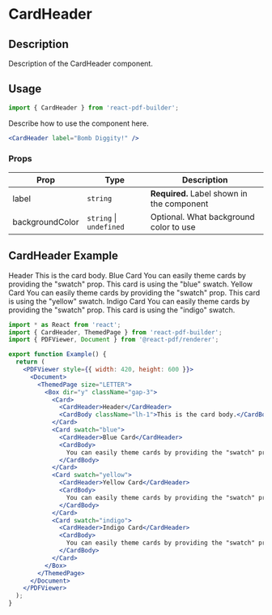 

<Meta title="Documentation/Components/Cards/CardHeader" />

<h1>CardHeader</h1>

## Description

Description of the CardHeader component.

## Usage

```jsx
import { CardHeader } from 'react-pdf-builder';
```

Describe how to use the component here.

```jsx
<CardHeader label="Bomb Diggity!" />
```

### Props

| Prop            | Type                        | Description                                |
| --------------- | --------------------------- | ------------------------------------------ |
| label           | `string`                    | **Required.** Label shown in the component |
| backgroundColor | `string` &#124; `undefined` | Optional. What background color to use     |

## CardHeader Example

<DocsPDF>
  <Box dir="y" className="gap-3">
    <Card>
      <CardHeader>Header</CardHeader>
      <CardBody className="lh-1">This is the card body.</CardBody>
    </Card>
    <Card swatch="blue">
      <CardHeader>Blue Card</CardHeader>
      <CardBody>You can easily theme cards by providing the "swatch" prop. This card is using the "blue" swatch.</CardBody>
    </Card>
    <Card swatch="yellow">
      <CardHeader>Yellow Card</CardHeader>
      <CardBody>You can easily theme cards by providing the "swatch" prop. This card is using the "yellow" swatch.</CardBody>
    </Card>
    <Card swatch="indigo">
      <CardHeader>Indigo Card</CardHeader>
      <CardBody>You can easily theme cards by providing the "swatch" prop. This card is using the "indigo" swatch.</CardBody>
    </Card>
  </Box>
</DocsPDF>

```jsx
import * as React from 'react';
import { CardHeader, ThemedPage } from 'react-pdf-builder';
import { PDFViewer, Document } from '@react-pdf/renderer';

export function Example() {
  return (
    <PDFViewer style={{ width: 420, height: 600 }}>
      <Document>
        <ThemedPage size="LETTER">
          <Box dir="y" className="gap-3">
            <Card>
              <CardHeader>Header</CardHeader>
              <CardBody className="lh-1">This is the card body.</CardBody>
            </Card>
            <Card swatch="blue">
              <CardHeader>Blue Card</CardHeader>
              <CardBody>
                You can easily theme cards by providing the "swatch" prop. This card is using the "blue" swatch.
              </CardBody>
            </Card>
            <Card swatch="yellow">
              <CardHeader>Yellow Card</CardHeader>
              <CardBody>
                You can easily theme cards by providing the "swatch" prop. This card is using the "yellow" swatch.
              </CardBody>
            </Card>
            <Card swatch="indigo">
              <CardHeader>Indigo Card</CardHeader>
              <CardBody>
                You can easily theme cards by providing the "swatch" prop. This card is using the "indigo" swatch.
              </CardBody>
            </Card>
          </Box>
        </ThemedPage>
      </Document>
    </PDFViewer>
  );
}
```
